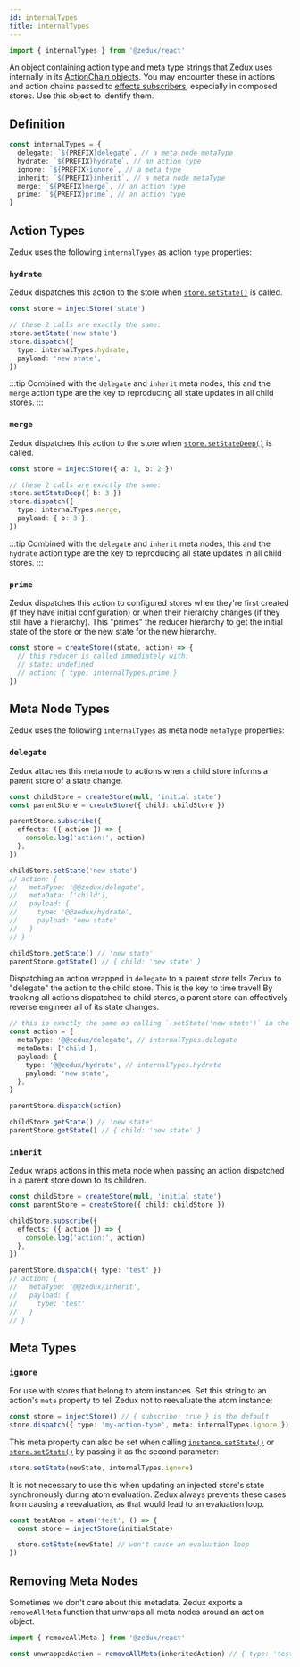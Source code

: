 ```yaml
---
id: internalTypes
title: internalTypes
---
```


```ts
import { internalTypes } from '@zedux/react'
```

An object containing action type and meta type strings that Zedux uses internally in its [ActionChain objects](../types/ActionChain). You may encounter these in actions and action chains passed to [effects subscribers](../classes/Store#subscribe), especially in composed stores. Use this object to identify them.

## Definition

```ts
const internalTypes = {
  delegate: `${PREFIX}delegate`, // a meta node metaType
  hydrate: `${PREFIX}hydrate`, // an action type
  ignore: `${PREFIX}ignore`, // a meta type
  inherit: `${PREFIX}inherit`, // a meta node metaType
  merge: `${PREFIX}merge`, // an action type
  prime: `${PREFIX}prime`, // an action type
}
```

## Action Types

Zedux uses the following `internalTypes` as action `type` properties:

### `hydrate`

Zedux dispatches this action to the store when [`store.setState()`](../classes/Store#setstate) is called.

```ts
const store = injectStore('state')

// these 2 calls are exactly the same:
store.setState('new state')
store.dispatch({
  type: internalTypes.hydrate,
  payload: 'new state',
})
```

:::tip
Combined with the `delegate` and `inherit` meta nodes, this and the `merge` action type are the key to reproducing all state updates in all child stores.
:::

### `merge`

Zedux dispatches this action to the store when [`store.setStateDeep()`](../classes/Store#setstatedeep) is called.

```ts
const store = injectStore({ a: 1, b: 2 })

// these 2 calls are exactly the same:
store.setStateDeep({ b: 3 })
store.dispatch({
  type: internalTypes.merge,
  payload: { b: 3 },
})
```

:::tip
Combined with the `delegate` and `inherit` meta nodes, this and the `hydrate` action type are the key to reproducing all state updates in all child stores.
:::

### `prime`

Zedux dispatches this action to configured stores when they're first created (if they have initial configuration) or when their hierarchy changes (if they still have a hierarchy). This "primes" the reducer hierarchy to get the initial state of the store or the new state for the new hierarchy.

```ts
const store = createStore((state, action) => {
  // this reducer is called immediately with:
  // state: undefined
  // action: { type: internalTypes.prime }
})
```

## Meta Node Types

Zedux uses the following `internalTypes` as meta node `metaType` properties:

### `delegate`

Zedux attaches this meta node to actions when a child store informs a parent store of a state change.

```ts
const childStore = createStore(null, 'initial state')
const parentStore = createStore({ child: childStore })

parentStore.subscribe({
  effects: ({ action }) => {
    console.log('action:', action)
  },
})

childStore.setState('new state')
// action: {
//   metaType: '@@zedux/delegate',
//   metaData: ['child'],
//   payload: {
//     type: '@@zedux/hydrate',
//     payload: 'new state'
//   }
// }

childStore.getState() // 'new state'
parentStore.getState() // { child: 'new state' }
```

Dispatching an action wrapped in `delegate` to a parent store tells Zedux to "delegate" the action to the child store. This is the key to time travel! By tracking all actions dispatched to child stores, a parent store can effectively reverse engineer all of its state changes.

```ts
// this is exactly the same as calling `.setState('new state')` in the child store:
const action = {
  metaType: '@@zedux/delegate', // internalTypes.delegate
  metaData: ['child'],
  payload: {
    type: '@@zedux/hydrate', // internalTypes.hydrate
    payload: 'new state',
  },
}

parentStore.dispatch(action)

childStore.getState() // 'new state'
parentStore.getState() // { child: 'new state' }
```

### `inherit`

Zedux wraps actions in this meta node when passing an action dispatched in a parent store down to its children.

```ts
const childStore = createStore(null, 'initial state')
const parentStore = createStore({ child: childStore })

childStore.subscribe({
  effects: ({ action }) => {
    console.log('action:', action)
  },
})

parentStore.dispatch({ type: 'test' })
// action: {
//   metaType: '@@zedux/inherit',
//   payload: {
//     type: 'test'
//   }
// }
```

## Meta Types

### `ignore`

For use with stores that belong to atom instances. Set this string to an action's `meta` property to tell Zedux not to reevaluate the atom instance:

```ts
const store = injectStore() // { subscribe: true } is the default
store.dispatch({ type: 'my-action-type', meta: internalTypes.ignore })
```

This meta property can also be set when calling [`instance.setState()`](../classes/AtomInstance#setstate) or [`store.setState()`](../classes/Store#setstate) by passing it as the second parameter:

```ts
store.setState(newState, internalTypes.ignore)
```

It is not necessary to use this when updating an injected store's state synchronously during atom evaluation. Zedux always prevents these cases from causing a reevaluation, as that would lead to an evaluation loop.

```ts
const testAtom = atom('test', () => {
  const store = injectStore(initialState)

  store.setState(newState) // won't cause an evaluation loop
})
```

## Removing Meta Nodes

Sometimes we don't care about this metadata. Zedux exports a `removeAllMeta` function that unwraps all meta nodes around an action object.

```ts
import { removeAllMeta } from '@zedux/react'

const unwrappedAction = removeAllMeta(inheritedAction) // { type: 'test' }
```
